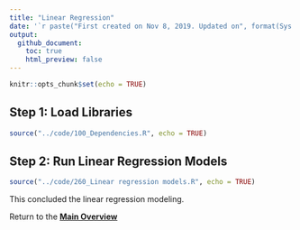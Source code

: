 ---
title: "Linear Regression"
date: '`r paste("First created on Nov 8, 2019. Updated on", format(Sys.Date(),"%b %d, %Y"))`'
output: 
  github_document:
    toc: true
    html_preview: false
---

```{r setup, include=FALSE}
knitr::opts_chunk$set(echo = TRUE)
```

## Step 1: Load Libraries

```{r echo=TRUE}
source("../code/100_Dependencies.R", echo = TRUE)

```

## Step 2: Run Linear Regression Models

```{r echo=TRUE}
source("../code/260_Linear regression models.R", echo = TRUE)

```

This concluded the linear regression modeling.

Return to the **[Main Overview](index.html)**
